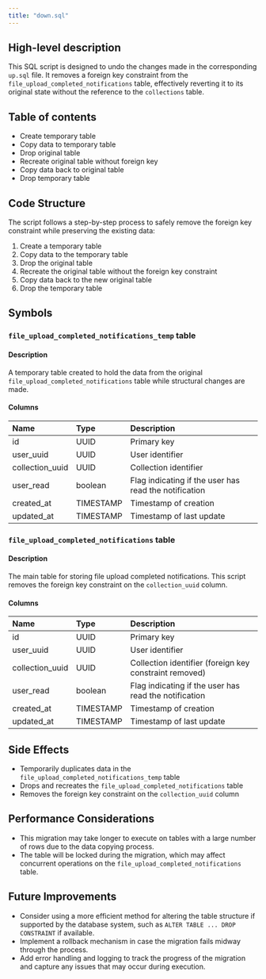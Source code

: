 ```yaml
---
title: "down.sql"
---
```


## High-level description
This SQL script is designed to undo the changes made in the corresponding `up.sql` file. It removes a foreign key constraint from the `file_upload_completed_notifications` table, effectively reverting it to its original state without the reference to the `collections` table.

## Table of contents
- Create temporary table
- Copy data to temporary table
- Drop original table
- Recreate original table without foreign key
- Copy data back to original table
- Drop temporary table

## Code Structure
The script follows a step-by-step process to safely remove the foreign key constraint while preserving the existing data:
1. Create a temporary table
2. Copy data to the temporary table
3. Drop the original table
4. Recreate the original table without the foreign key constraint
5. Copy data back to the new original table
6. Drop the temporary table

## Symbols

### `file_upload_completed_notifications_temp` table
#### Description
A temporary table created to hold the data from the original `file_upload_completed_notifications` table while structural changes are made.

#### Columns
| Name | Type | Description |
|:-----|:-----|:------------|
| id | UUID | Primary key |
| user_uuid | UUID | User identifier |
| collection_uuid | UUID | Collection identifier |
| user_read | boolean | Flag indicating if the user has read the notification |
| created_at | TIMESTAMP | Timestamp of creation |
| updated_at | TIMESTAMP | Timestamp of last update |

### `file_upload_completed_notifications` table
#### Description
The main table for storing file upload completed notifications. This script removes the foreign key constraint on the `collection_uuid` column.

#### Columns
| Name | Type | Description |
|:-----|:-----|:------------|
| id | UUID | Primary key |
| user_uuid | UUID | User identifier |
| collection_uuid | UUID | Collection identifier (foreign key constraint removed) |
| user_read | boolean | Flag indicating if the user has read the notification |
| created_at | TIMESTAMP | Timestamp of creation |
| updated_at | TIMESTAMP | Timestamp of last update |

## Side Effects
- Temporarily duplicates data in the `file_upload_completed_notifications_temp` table
- Drops and recreates the `file_upload_completed_notifications` table
- Removes the foreign key constraint on the `collection_uuid` column

## Performance Considerations
- This migration may take longer to execute on tables with a large number of rows due to the data copying process.
- The table will be locked during the migration, which may affect concurrent operations on the `file_upload_completed_notifications` table.

## Future Improvements
- Consider using a more efficient method for altering the table structure if supported by the database system, such as `ALTER TABLE ... DROP CONSTRAINT` if available.
- Implement a rollback mechanism in case the migration fails midway through the process.
- Add error handling and logging to track the progress of the migration and capture any issues that may occur during execution.